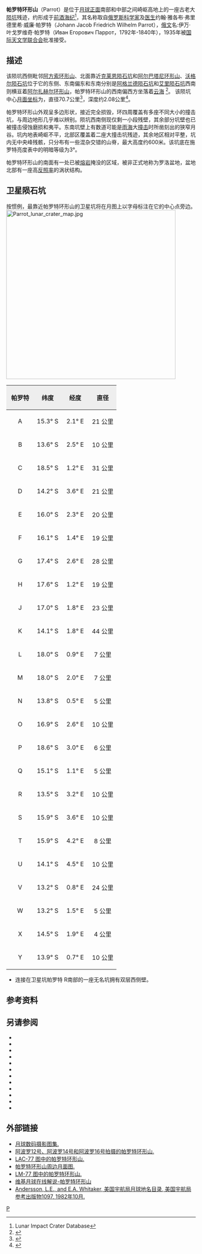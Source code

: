 {{lunar crater data|
 image=Parrot LO iv 101 h2.jpg|
 caption= 月球轨道器4号拍摄的图像|
 latitude=14.57|
 N_or_S=S|
 longitude=3.29|
 E_or_W=E|
 diameter=70.7公里|
 depth=2.08公里|
 colong=357|
 eponym=约翰·雅·弗·威·帕罗特}}

'''帕罗特环形山'''（Parrot）是位于[[月球正面|月球正面]]南部和中部之间崎岖高地上的一座古老大[[撞击坑|陨坑]]残迹，约形成于[[前酒海纪|前酒海纪]]<ref name=LICD>Lunar Impact Crater Database</ref>，其名称取自[[俄罗斯|俄罗斯]][[科学家|科学家]]及[[医生|医生]]约翰·雅各布·弗里德里希·威廉·帕罗特（Johann Jacob Friedrich Wilhelm Parrot），[[俄文|俄文]]名:伊万·叶戈罗维奇·帕罗特（Иван Егорович Паррот，1792年-1840年），1935年被[[国际天文学联合会|国际天文学联合会]]批准接受。

==描述==
该陨坑西侧毗邻[[阿方索环形山|阿方索环形山]]、北面靠近[[克莱恩陨石坑|克莱恩陨石坑]]和[[阿尔巴塔尼环形山|阿尔巴塔尼环形山]]、[[沃格尔陨石坑|沃格尔陨石坑]]位于它的东侧、东南偏东和东南分别是[[阿格兰德陨石坑|阿格兰德陨石坑]]和[[艾里陨石坑|艾里陨石坑]]西南则横亘着[[阿尔扎赫尔环形山|阿尔扎赫尔环形山]]，帕罗特环形山的西南偏西方坐落着[[云海|云海]]
<ref>{{Cite web |url=http://planetarynames.wr.usgs.gov/images/Lunar/lac_77_lo.pdf |title=Crater Parrot on LAC-77 map. |access-date=2016-09-07 |archive-date=2013-02-20 |archive-url=https://web.archive.org/web/20130220184842/http://planetarynames.wr.usgs.gov/images/Lunar/lac_77_lo.pdf |dead-url=no }}</ref>。
该陨坑中心[[月面坐标|月面坐标]]为{{Coord|14.57|S|3.29|E|globe:Moon|nogoogle=1|noosm=1}}，直径70.7公里<ref name="IAU">{{Cite web |url=http://planetarynames.wr.usgs.gov/Feature/4594 |title=Directory of the International Astronomical Union |access-date=2016-09-07 |archive-date=2019-08-05 |archive-url=https://web.archive.org/web/20190805051021/https://planetarynames.wr.usgs.gov/Feature/4594 |dead-url=no }}</ref>，深度约2.08公里<ref>{{Cite web |url=http://fisherka.csolutionshosting.net/astronote/plan/craterdepth/html/CraterDepthFeatureNameWestfall.html |title=John E. Westfall's Atlas of the Lunar Terminator, Cambridge Univ. Press (2000) |access-date=2016-09-07 |archive-date=2014-12-18 |archive-url=https://archive.today/20141218234310/http://fisherka.csolutionshosting.net/astronote/plan/craterdepth/html/CraterDepthFeatureNameWestfall.html |dead-url=no }}</ref>。

帕罗特环形山外观呈多边形状，接近完全损毁，环四周覆盖有多座不同大小的撞击坑，与周边地形几乎难以辨别。陨坑西南侧现仅剩一小段残壁，其余部分坑壁也已被撞击侵蚀磨损和夷平。东南坑壁上有数道可能是[[雨海|雨海]]大[[撞击事件|撞击]]时所凿刻出的狭窄月谷。坑内地表崎岖不平，北部区覆盖着二座大撞击坑残迹，其余地区相对平整，坑内无中央峰残骸，只分布有一些混杂交错的山脊，最大高度约600米。该坑底在施罗特亮度表中的明暗等级为3°。

帕罗特环形山的南面有一处已被[[熔岩|熔岩]]掩没的区域，被非正式地称为罗洛盆地，盆地北部有一座高[[反照率|反照率]]的涡状结构。

==卫星陨石坑==
按惯例，最靠近帕罗特环形山的卫星坑将在月图上以字母标注在它的中心点旁边。
[[Image:Parrot_lunar_crater_map.jpg|450px]]

{| class="wikitable"
!width="25%" style="background:#eeeeee;" |帕罗特
!width="25%" style="background:#eeeeee;" |纬度
!width="25%" style="background:#eeeeee;" |经度 
!width="25%" style="background:#eeeeee;" |直径
|-
|align="center"|A
|align="center"|15.3° S
|align="center"|2.1° E
|align="center"|21 公里
|-
|align="center"|B
|align="center"|13.6° S
|align="center"|2.5° E
|align="center"|10 公里
|-
|align="center"|C
|align="center"|18.5° S
|align="center"|1.2° E
|align="center"|31 公里
|-
|align="center"|D
|align="center"|14.2° S
|align="center"|3.6° E
|align="center"|21 公里
|-
|align="center"|E
|align="center"|16.0° S
|align="center"|2.3° E
|align="center"|20 公里
|-
|align="center"|F
|align="center"|16.1° S
|align="center"|1.4° E
|align="center"|19 公里
|-
|align="center"|G
|align="center"|17.4° S
|align="center"|2.6° E
|align="center"|28 公里
|-
|align="center"|H
|align="center"|17.6° S
|align="center"|1.2° E
|align="center"|19 公里
|-
|align="center"|J
|align="center"|17.0° S
|align="center"|1.8° E
|align="center"|23 公里
|-
|align="center"|K
|align="center"|14.1° S
|align="center"|1.8° E
|align="center"|44 公里
|-
|align="center"|L
|align="center"|18.0° S
|align="center"|0.9° E
|align="center"|7 公里
|-
|align="center"|M
|align="center"|18.0° S
|align="center"|2.0° E
|align="center"|7 公里
|-
|align="center"|N
|align="center"|13.8° S
|align="center"|0.5° E
|align="center"|5 公里
|-
|align="center"|O
|align="center"|16.9° S
|align="center"|2.6° E
|align="center"|10 公里
|-
|align="center"|P
|align="center"|18.6° S
|align="center"|3.0° E
|align="center"|6 公里
|-
|align="center"|Q
|align="center"|15.1° S
|align="center"|1.1° E
|align="center"|5 公里
|-
|align="center"|R
|align="center"|13.5° S
|align="center"|3.2° E
|align="center"|10 公里
|-
|align="center"|S
|align="center"|15.9° S
|align="center"|3.6° E
|align="center"|10 公里
|-
|align="center"|T
|align="center"|15.9° S
|align="center"|4.2° E
|align="center"|8 公里
|-
|align="center"|U
|align="center"|14.1° S
|align="center"|4.5° E
|align="center"|10 公里
|-
|align="center"|V
|align="center"|13.2° S
|align="center"|0.8° E
|align="center"|24 公里
|-
|align="center"|W
|align="center"|13.2° S
|align="center"|1.5° E
|align="center"|5 公里
|-
|align="center"|X
|align="center"|14.5° S
|align="center"|1.9° E
|align="center"|4 公里
|-
|align="center"|Y
|align="center"|13.9° S
|align="center"|0.7° E
|align="center"|10 公里
|}{{clear}}
* 连接在卫星坑帕罗特 R南部的一座无名坑拥有双层西侧壁。

==参考资料==
{{Reflist}}

==另请参阅==
{{refbegin}}
* {{cite book
  | last1 = Andersson
  | first1 = L. E.
  | last2 = Whitaker
  | first2 = E. A.
  | authorlink2 = Ewen Whitaker
  | date = 1982
  | title = [[NASA|NASA]] Catalogue of Lunar Nomenclature
  | publisher = NASA RP-1097
  | ref = harv
  }}
* {{cite web
  | last = Blue
  | first = Jennifer
  | date = July 25, 2007
  | title = Gazetteer of Planetary Nomenclature
  | publisher = [[United_States_Geological_Survey|USGS]]
  | url = http://planetarynames.wr.usgs.gov/
  | accessdate = 2007-08-05
  | ref = harv
  | archive-date = 2018-12-25
  | archive-url = https://web.archive.org/web/20181225170157/https://planetarynames.wr.usgs.gov/
  | dead-url = no
  }}
* {{cite book
  | last1 = Bussey
  | first1 = B.
  | authorlink1 = Ben Bussey
  | last2 = Spudis
  | first2 = P.
  | authorlink2 = Paul Spudis
  | date = 2004
  | title = The Clementine Atlas of the Moon
  | publisher = Cambridge University Press
  | location = New York
  | isbn = 978-0-521-81528-4
  | ref = harv
  }}
* {{cite book
  | last1 = Cocks
  | first1 = Elijah E.
  | last2 = Cocks
  | first2 = Josiah C.
  | date = 1995
  | title = Who's Who on the Moon: A Biographical Dictionary of Lunar Nomenclature
  | url = https://archive.org/details/isbn_9780936389271
  | publisher = Tudor Publishers
  | isbn = 978-0-936389-27-1
  | ref = harv
  }}
* {{cite web
  | last = McDowell
  | first = Jonathan
  | date = July 15, 2007
  | url = http://host.planet4589.org/astro/lunar/
  | title = Lunar Nomenclature
  | publisher = Jonathan's Space Report
  | accessdate = 2007-10-24
  | ref = harv
  | archive-date = 2018-12-25
  | archive-url = https://web.archive.org/web/20181225170156/http://host.planet4589.org/astro/lunar/
  | dead-url = no
  }}
* {{cite journal| last1 = Menzel| first1 = D. H.| last2 = Minnaert| first2 = M.| last3 = Levin| first3 = B.| last4 = Dollfus| first4 = A.| last5 = Bell| first5 = B.| title = Report on Lunar Nomenclature by the Working Group of Commission 17 of the IAU| doi = 10.1007/BF00171763| journal = Space Science Reviews| volume = 12| issue = 2| pages = 136–186| date = 1971| bibcode = 1971SSRv...12..136M| ref = harv}}
* {{cite book
  | first = Patrick
  | last = Moore
  | authorlink = Patrick Moore
  | date = 2001
  | title = On the Moon
  | url = https://archive.org/details/patrickmooreonmo00patr
  | publisher = Sterling Publishing Co.
  | isbn = 978-0-304-35469-6
  | ref = harv
  }}
* {{cite book
  | first = Fred W.
  | last = Price
  | date = 1988
  | title = The Moon Observer's Handbook
  | publisher = Cambridge University Press
  | isbn = 978-0-521-33500-3
  | ref = harv
  }}
* {{cite book
  | last = Rükl
  | first = Antonín
  | authorlink = Antonín Rükl
  | date = 1990
  | title = Atlas of the Moon
  | publisher = Kalmbach Books
  | isbn = 978-0-913135-17-4
  | ref = harv
  }}
* {{cite book
  | last = Webb
  | first = Rev. T. W.
  | authorlink = Thomas William Webb
  | date = 1962
  | title = Celestial Objects for Common Telescopes
  | url = https://archive.org/details/celestialobjects00webb
  | edition = 6th revised
  | publisher = Dover
  | isbn = 978-0-486-20917-3
  | ref = harv
  }}
* {{cite book
  | first = Ewen A.
  | last = Whitaker
  | authorlink = Ewen Whitaker
  | date = 1999
  | title = Mapping and Naming the Moon
  | publisher = Cambridge University Press
  | isbn = 978-0-521-62248-6
  | ref = harv
  }}
* {{cite book
  | first = Peter T.
  | last = Wlasuk
  | date = 2000
  | title = Observing the Moon
  | publisher = Springer
  | isbn = 978-1-85233-193-1
  | ref = harv
 }}
{{refend}}

==外部链接==
*[http://www.lpi.usra.edu/resources/lunar_orbiter/bin/srch_nam.shtml?Parrot%7C0 月球数码摄影图集.] {{Wayback|url=http://www.lpi.usra.edu/resources/lunar_orbiter/bin/srch_nam.shtml?Parrot%7C0 |date=20201127012623 }}
*[http://www.lpi.usra.edu/resources/apollo/search/feature/?feature=Parrot 阿波罗12号、阿波罗14号和阿波罗16号拍摄的帕罗特环形山.] {{Wayback|url=http://www.lpi.usra.edu/resources/apollo/search/feature/?feature=Parrot |date=20201127014255 }}
*[http://www.lpi.usra.edu/resources/mapcatalog/LAC/lac77/ LAC-77 图中的帕罗特环形山.] {{Wayback|url=http://www.lpi.usra.edu/resources/mapcatalog/LAC/lac77/ |date=20160304082656 }}
*[http://www.lpi.usra.edu/resources/mapcatalog/usgs/I566/ 帕罗特环形山周边月面图.] {{Wayback|url=http://www.lpi.usra.edu/resources/mapcatalog/usgs/I566/ |date=20160304065102 }}
*[http://www.lpi.usra.edu/resources/mapcatalog/LM/lm77/ LM-77 图中的帕罗特环形山.] {{Wayback|url=http://www.lpi.usra.edu/resources/mapcatalog/LM/lm77/ |date=20160304064834 }}
*[http://the-moon.wikispaces.com/Parrot 维基月球在线解说-帕罗特环形山] {{Wayback|url=http://the-moon.wikispaces.com/Parrot |date=20180530175226 }}
*[http://planet4589.org/astro/lunar/RP-1097.pdf Andersson, L.E., and E.A. Whitaker, 美国宇航局月球地名目录, 美国宇航局参考出版物1097, 1982年10月.] {{Wayback|url=http://planet4589.org/astro/lunar/RP-1097.pdf |date=20141006125838 }}

[[Category:月球环形山|P]]
{{月球環形山 (O-Q)}}